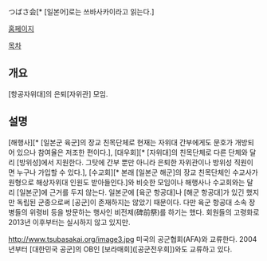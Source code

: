 つばさ会[* [일본어]로는 쓰바사카이라고 읽는다.]

[http://www.tsubasakai.org/ 홈페이지]

[[목차]]
== 개요 ==
[항공자위대]의 은퇴[자위관] 모임. 
== 설명 ==
[해행사][* [일본군 육군]의 장교 친목단체로 현재는 자위대 간부에게도 문호가 개방되어 있으나 참여율은 저조한 편이다.], [대우회][* [자위대]의 친목단체로 다른 단체와 달리 [방위성]에서 지원한다. 그탓에 간부 뿐만 아니라 은퇴한 자위관이나 방위성 직원이면 누구나 가입할 수 있다.], [수교회][* 본래 [일본군 해군]의 장교 친목단체인 수교사가 원형으로 해상자위대 인원도 받아들인다.]와 비슷한 모임이나 해행사나 수교회와는 달리 [일본군]에 근거를 두지 않는다. 일본군에 [육군 항공대]나 [해군 항공대]가 있긴 했지만 독립된 군종으로써 [공군]이 존재하지는 않았기 때문이다. 다만 육군 항공대 소속 장병들의 위령비 등을 방문하는 행사인 비전제(碑前祭)를 하기는 했다. 회원들의 고령화로 2013년 이후부터는 실시하지 않고 있지만.

http://www.tsubasakai.org/image3.jpg
미국의 공군협회(AFA)와 교류한다. 2004년부터 [대한민국 공군]의 OB인 [보라매회]([공군전우회])와도 교류하고 있다.

